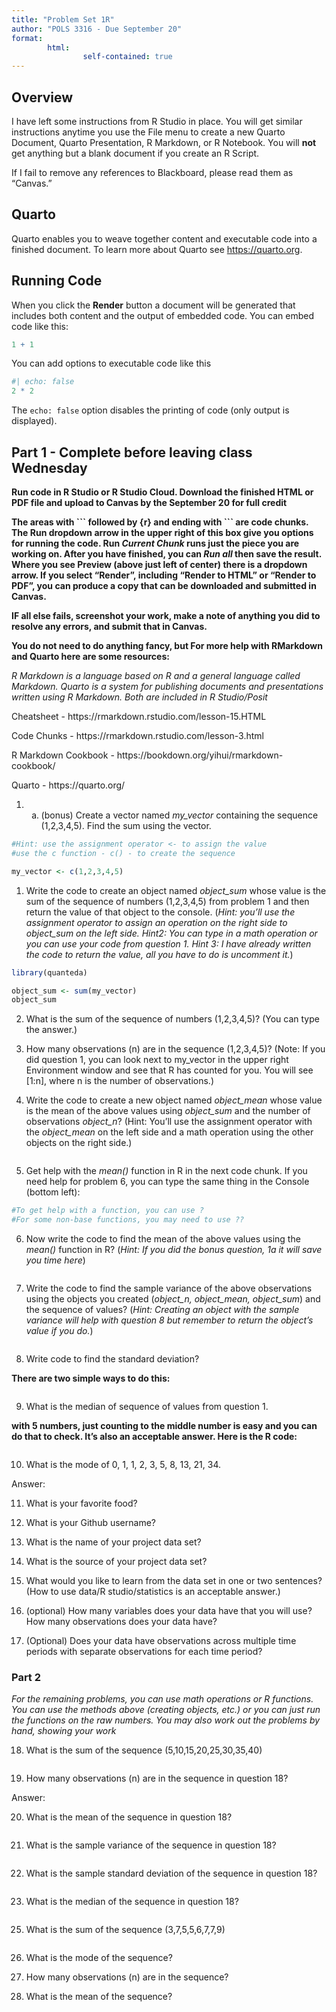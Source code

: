 ```yaml
---
title: "Problem Set 1R"
author: "POLS 3316 - Due September 20"
format: 
        html:
                self-contained: true
---
```


## Overview

I have left some instructions from R Studio in place. You will get similar instructions anytime you use the File menu to create a new Quarto Document, Quarto Presentation, R Markdown, or R Notebook. You will **not** get anything but a blank document if you create an R Script.

If I fail to remove any references to Blackboard, please read them as "Canvas."

## Quarto

Quarto enables you to weave together content and executable code into a finished document. To learn more about Quarto see <https://quarto.org>.

## Running Code

When you click the **Render** button a document will be generated that includes both content and the output of embedded code. You can embed code like this:

```r
1 + 1
```

You can add options to executable code like this

```r
#| echo: false
2 * 2
```

The `echo: false` option disables the printing of code (only output is displayed).

## Part 1 - Complete before leaving class Wednesday

**Run code in R Studio or R Studio Cloud. Download the finished HTML or PDF file and upload to Canvas by the September 20 for full credit**

**The areas with \`\`\` followed by {r} and ending with \`\`\` are code chunks. The Run dropdown arrow in the upper right of this box give you options for running the code. Run *Current Chunk* runs just the piece you are working on. After you have finished, you can *Run all* then save the result. Where you see Preview (above just left of center) there is a dropdown arrow. If you select "Render", including "Render to HTML" or "Render to PDF", you can produce a copy that can be downloaded and submitted in Canvas.**

**IF all else fails, screenshot your work, make a note of anything you did to resolve any errors, and submit that in Canvas.**

**You do not need to do anything fancy, but For more help with RMarkdown and Quarto here are some resources:**

*R Markdown is a language based on R and a general language called Markdown. Quarto is a system for publishing documents and presentations written using R Markdown. Both are included in R Studio/Posit*

Cheatsheet - https://rmarkdown.rstudio.com/lesson-15.HTML

Code Chunks - https://rmarkdown.rstudio.com/lesson-3.html

R Markdown Cookbook - https://bookdown.org/yihui/rmarkdown-cookbook/

Quarto - https://quarto.org/

1.  

    a.  (bonus) Create a vector named *my_vector* containing the sequence (1,2,3,4,5). Find the sum using the vector.

```r
#Hint: use the assignment operator <- to assign the value
#use the c function - c() - to create the sequence

my_vector <- c(1,2,3,4,5)


```

1.  Write the code to create an object named *object_sum* whose value is the sum of the sequence of numbers (1,2,3,4,5) from problem 1 and then return the value of that object to the console. (*Hint: you'll use the assignment operator to assign an operation on the right side to object_sum on the left side. Hint2: You can type in a math operation or you can use your code from question 1. Hint 3: I have already written the code to return the value, all you have to do is uncomment it.*)

```r

library(quanteda)

object_sum <- sum(my_vector)
object_sum

```

2.  What is the sum of the sequence of numbers (1,2,3,4,5)? (You can type the answer.)

3.  How many observations (n) are in the sequence (1,2,3,4,5)? (Note: If you did question 1, you can look next to my_vector in the upper right Environment window and see that R has counted for you. You will see \[1:n\], where n is the number of observations.)

4.  Write the code to create a new object named *object_mean* whose value is the mean of the above values using *object_sum* and the number of observations *object_n*? (Hint: You'll use the assignment operator with the *object_mean* on the left side and a math operation using the other objects on the right side.)

```r

```

5.  Get help with the *mean()* function in R in the next code chunk. If you need help for problem 6, you can type the same thing in the Console (bottom left):

```r
#To get help with a function, you can use ?
#For some non-base functions, you may need to use ??


```

6.  Now write the code to find the mean of the above values using the *mean()* function in R? (*Hint: If you did the bonus question, 1a it will save you time here*)

```r

```

7.  Write the code to find the sample variance of the above observations using the objects you created (*object_n, object_mean, object_sum*) and the sequence of values? (*Hint: Creating an object with the sample variance will help with question 8 but remember to return the object's value if you do.*)

```r

```

8.  Write code to find the standard deviation?

**There are two simple ways to do this:**

```r

```

9.  What is the median of sequence of values from question 1.

**with 5 numbers, just counting to the middle number is easy and you can do that to check. It's also an acceptable answer. Here is the R code:**

```r



```

10. What is the mode of 0, 1, 1, 2, 3, 5, 8, 13, 21, 34.

Answer:

11. What is your favorite food?

12. What is your Github username?

13. What is the name of your project data set?

14. What is the source of your project data set?

15. What would you like to learn from the data set in one or two sentences? (How to use data/R studio/statistics is an acceptable answer.)

16. (optional) How many variables does your data have that you will use? How many observations does your data have?

17. (Optional) Does your data have observations across multiple time periods with separate observations for each time period?

### Part 2

*For the remaining problems, you can use math operations or R functions. You can use the methods above (creating objects, etc.) or you can just run the functions on the raw numbers. You may also work out the problems by hand, showing your work*

18. What is the sum of the sequence (5,10,15,20,25,30,35,40)

```r


```

19. How many observations (n) are in the sequence in question 18?

Answer:

20. What is the mean of the sequence in question 18?

```r



```

21. What is the sample variance of the sequence in question 18?

```r



```

22. What is the sample standard deviation of the sequence in question 18?

```r

```

23. What is the median of the sequence in question 18?

```r



```

25. What is the sum of the sequence (3,7,5,5,6,7,7,9)

```r

```

26. What is the mode of the sequence?

27. How many observations (n) are in the sequence?

28. What is the mean of the sequence?

```r


```

